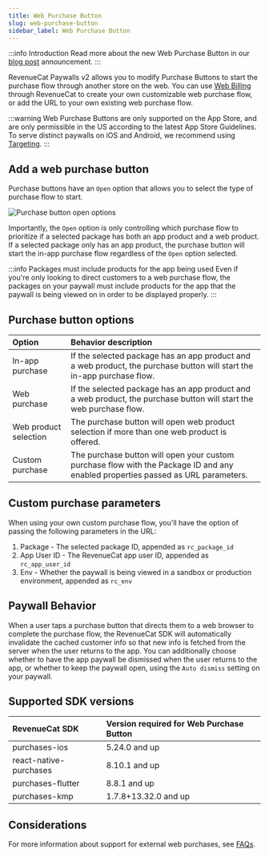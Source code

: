```yaml
---
title: Web Purchase Button
slug: web-purchase-button
sidebar_label: Web Purchase Button
---
```


:::info Introduction
Read more about the new Web Purchase Button in our [blog post](https://revenuecat.com/blog/growth/introducing-web-paywall-buttons) announcement.
:::

RevenueCat Paywalls v2 allows you to modify Purchase Buttons to start the purchase flow through another store on the web. You can use [Web Billing](/web/web-billing/overview) through RevenueCat to create your own customizable web purchase flow, or add the URL to your own existing web purchase flow.

:::warning
Web Purchase Buttons are only supported on the App Store, and are only permissible in the US according to the latest App Store Guidelines. To serve distinct paywalls on iOS and Android, we recommend using [Targeting](https://www.revenuecat.com/docs/tools/targeting).
:::

## Add a web purchase button

Purchase buttons have an `Open` option that allows you to select the type of purchase flow to start.

![Purchase button open options](/images/purchase_button_open_options.png)

Importantly, the `Open` option is only controlling which purchase flow to prioritize if a selected package has both an app product and a web product. If a selected package only has an app product, the purchase button will start the in-app purchase flow regardless of the `Open` option selected.

:::info Packages must include products for the app being used
Even if you're only looking to direct customers to a web purchase flow, the packages on your paywall must include products for the app that the paywall is being viewed on in order to be displayed properly.
:::

## Purchase button options

| Option       | Behavior description | 
| :----------------------- | :--------------------------------------------- |
| In-app purchase | If the selected package has an app product and a web product, the purchase button will start the in-app purchase flow.               |
| Web purchase | If the selected package has an app product and a web product, the purchase button will start the web purchase flow.              |
| Web product selection | The purchase button will open web product selection if more than one web product is offered. |
| Custom purchase | The purchase button will open your custom purchase flow with the Package ID and any enabled properties passed as URL parameters. |

## Custom purchase parameters

When using your own custom purchase flow, you'll have the option of passing the following parameters in the URL:
1. Package - The selected package ID, appended as `rc_package_id`
2. App User ID - The RevenueCat app user ID, appended as `rc_app_user_id`
2. Env - Whether the paywall is being viewed in a sandbox or production environment, appended as `rc_env`

<YouTubeEmbed videoId="XF9cbvyiK48" title="Web Purchase Button" />

## Paywall Behavior

When a user taps a purchase button that directs them to a web browser to complete the purchase flow, the RevenueCat SDK will automatically invalidate the cached customer info so that new info is fetched from the server when the user returns to the app. You can additionally choose whether to have the app paywall be dismissed when the user returns to the app, or whether to keep the paywall open, using the `Auto dismiss` setting on your paywall.

## Supported SDK versions

| RevenueCat SDK           | Version required for Web Purchase Button | 
| :----------------------- | :--------------------------------------------- |
| purchases-ios             | 5.24.0 and up                 |
| react-native-purchases | 8.10.1 and up                 | 
| purchases-flutter         | 8.8.1 and up                 |
| purchases-kmp             | 1.7.8+13.32.0 and up                  |

## Considerations

For more information about support for external web purchases, see [FAQs](/web/faqs).